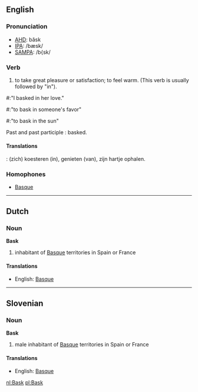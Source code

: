 ==English==
===Pronunciation===
*[[w:AHD|AHD]]: băsk
*[[w:IPA|IPA]]: /bæsk/
*[[w:SAMPA|SAMPA]]: /b{sk/

===Verb===
#to take great pleasure or satisfaction; to feel warm. (This verb is usually followed by "in").

#:"I basked in her love."
#:"to bask in someone's favor"
#:"to bask in the sun"

Past and past participle :  basked.

====Translations====

{{nl}}: (zich) koesteren (in), genieten (van), zijn hartje ophalen.

===Homophones===
*[[Basque]]

----
==Dutch==
===Noun===
'''Bask'''

# inhabitant of [[Basque]] territories in Spain or France

====Translations====
*English: [[Basque]]
----
==Slovenian==
===Noun===
'''Bask'''

# male inhabitant of [[Basque]] territories in Spain or France

====Translations====
*English: [[Basque]]

[[nl:Bask]]
[[pl:Bask]]